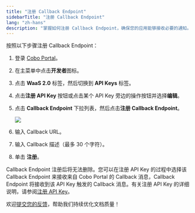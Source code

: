 ```yaml
---
title: "注册 Callback Endpoint"
sidebarTitle: "注册 Callback Endpoint"
lang: "zh-hans"
description: "掌握如何注册 Callback Endpoint，确保您的应用能够接收必要的通知。"
---
```


按照以下步骤注册 Callback Endpoint：

1. 登录 [Cobo Portal](https://portal.cobo.com/login)。
2. 在主菜单中点击**开发者**图标。
3. 点击 **WaaS 2.0** 标签，然后切换到 **API Keys** 标签。
4. 点击**注册 API Key** 按钮或点击某个 API Key 旁边的操作按钮并选择**编辑**。
5. 点击 **Callback Endpoint** 下拉列表，然后点击**注册 Callback Endpoint**。

    <img src="/cn/images/developer-console/register_callback_endpoint.png" className="screenshot_modal"/>

6. 输入 Callback URL。
7. 输入 Callback 描述（最多 30 个字符）。
8. 单击 **注册**。

Callback Endpoint 注册后将无法删除。您可以在注册 API Key 的过程中选择该 Callback Endpoint 来接收来自 Cobo Portal 的 Callback 消息，Callback Endpoint 将接收到该 API Key 触发的 Callback 消息。有关注册 API Key 的详细说明，请参阅[注册 API Key](/cn/portal/developer-console/create-api-key)。

<Tip>欢迎[提交您的反馈](https://forms.zohopublic.com/cobo/form/DocumentFeedbackForm/formperma/QvLOhxJv1_JMsJ-1dleZ8Itb_7rzN-LtgvsDdxosoVI?referrername=manuals)，帮助我们持续优化文档质量！</Tip>